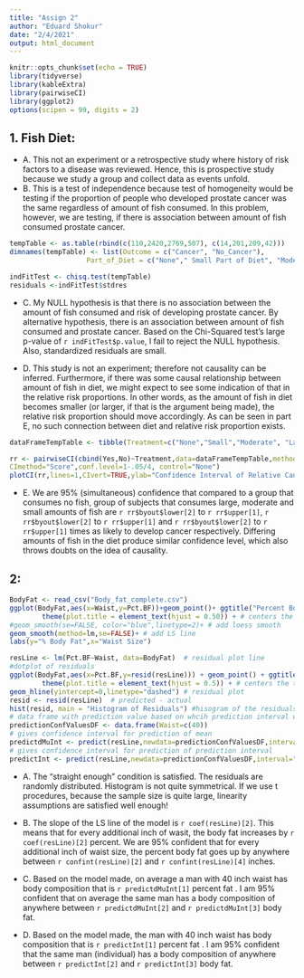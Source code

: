 ```yaml
---
title: "Assign 2"
author: "Eduard Shokur"
date: "2/4/2021"
output: html_document
---
```


```r
knitr::opts_chunk$set(echo = TRUE)
library(tidyverse)
library(kableExtra)
library(pairwiseCI)
library(ggplot2)
options(scipen = 99, digits = 2)

```
## 1. Fish Diet:

 + A. This not an experiment or a retrospective study where history of risk factors to a disease was reviewed. Hence, this is prospective study because we study a group and collect data as events unfold.
 + B. This is a test of independence because test of homogeneity would be testing if the proportion of people who developed prostate cancer was the same regardless of amount of fish consumed. In this problem, however, we are testing, if there is association between amount of fish consumed prostate cancer.
 
 ``` r
 tempTable <- as.table(rbind(c(110,2420,2769,507), c(14,201,209,42)))
dimnames(tempTable) <- list(Outcome = c("Cancer", "No_Cancer"),
                    Part_of_Diet = c("None"," Small Part of Diet", "Moderate Part", "Large Part"))

indFitTest <- chisq.test(tempTable)
residuals <-indFitTest$stdres

 ```
 + C. My NULL hypothesis is that there is no association between the amount of fish consumed and risk of developing prostate cancer. By alternative hypothesis, there is an association between amount of fish consumed and prostate cancer. Based on the Chi-Squared test's large p-value of `r indFitTest$p.value`, I fail to reject the NULL hypothesis. Also, standardized residuals are small. 
 
 + D. This study is not an experiment; therefore not causality can be inferred. Furthermore, if there was some causal relationship between amount of fish in diet, we might expect to see some indication of that in the relative risk proportions. In other words, as the amount of fish in diet becomes smaller (or larger, if that is the argument being made), the relative risk proportion should move accordingly. As can be seen in part E, no such connection between diet and relative risk proportion exists. 
  ``` r
  dataFrameTempTable <- tibble(Treatment=c("None","Small","Moderate", "Large"),Yes=tempTable[2,],No=tempTable[1,])

 rr <- pairwiseCI(cbind(Yes,No)~Treatment,data=dataFrameTempTable,method="Prop.ratio",
CImethod="Score",conf.level=1-.05/4, control="None")
plotCI(rr,lines=1,CIvert=TRUE,ylab="Confidence Interval of Relative Cancer Risk", main="Relative Risk by Amount of Fish in Diet")
 ```
 
 + E. We are 95% (simultaneous) confidence that compared to a group that consumes no fish, group of subjects that consumes large, moderate and small amounts of fish are `r rr$byout$lower[2]` to `r rr$upper[1]`, `r rr$byout$lower[2]` to `r rr$upper[1]` and `r rr$byout$lower[2]` to `r rr$upper[1]` times as likely to develop cancer respectively. Differing amounts of fish in the diet produce similar confidence level, which also throws doubts on the idea of causality.
 
 
## 2:
``` r
BodyFat <- read_csv("Body_fat_complete.csv")
ggplot(BodyFat,aes(x=Waist,y=Pct.BF))+geom_point()+ ggtitle("Percent Body Fat vs Waist Size With LS Line") + #plot points
        theme(plot.title = element_text(hjust = 0.50)) + # centers the title
#geom_smooth(se=FALSE, color="blue",linetype=2)+ # add loess smooth
geom_smooth(method=lm,se=FALSE)+ # add LS line
labs(y="% Body Fat",x="Waist Size")

resLine <- lm(Pct.BF~Waist, data=BodyFat)  # residual plot line
#dotplot of residuals
ggplot(BodyFat,aes(x=Pct.BF,y=resid(resLine))) + geom_point() + ggtitle("Plot of Residuals") + #plot points and add title
        theme(plot.title = element_text(hjust = 0.5)) + # centers the title 
geom_hline(yintercept=0,linetype="dashed") # residual plot
resid <- resid(resLine)  # predicted - actual
hist(resid, main = "Histogram of Residuals") #hisogram of the residuals
# data frame with prediction value based on whcih prediction interval will be made
predictionConfValuesDF <- data.frame(Waist=c(40))
# gives confidence interval for prediction of mean
predictdMuInt <- predict(resLine,newdata=predictionConfValuesDF,interval="confidence") # m1 contains lm fit
# gives confidence interval for prediction of prediction interval
predictInt <- predict(resLine,newdata=predictionConfValuesDF,interval="prediction") # m1 contains lm fit
```

+ A. The "straight enough" condition is satisfied. The residuals are randomly distributed. Histogram is not quite symmetrical. If we use t procedures, because the sample size is quite large, linearity assumptions are satisfied well enough!

 + B. The slope of the LS line of the model is `r coef(resLine)[2]`. This means that for every additional inch of wasit, the body fat increases by `r coef(resLine)[2]` percent. We are 95% confident that for every additional inch of waist size, the percent body fat goes up by anywhere between `r confint(resLine)[2]` and `r confint(resLine)[4]` inches.
 
 + C. Based on the model made, on average a man with 40 inch waist has body composition that is `r predictdMuInt[1]` percent fat . I am 95% confident that on average the same man has a body composition of anywhere between `r predictdMuInt[2]` and `r predictdMuInt[3]` body fat.
 
 + D. Based on the model made, the man with 40 inch waist has body composition that is `r predictInt[1]` percent fat . I am 95% confident that the same man (individual) has a body composition of anywhere between `r predictInt[2]` and `r predictInt[3]` body fat.
 